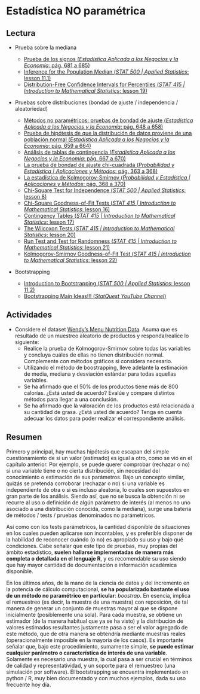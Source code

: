 # Estadística NO paramétrica

## Lectura

- Prueba sobre la mediana

    - [Prueba de los signos (_Estadística Aplicada a los Negocios y la Economía_: pág. 681 a 685)](https://drive.google.com/file/d/1FX-LDq_MY3dD6UkhpktQVN6iDgNKug0N/view?usp=share_link)
    - [Inference for the Population Median (_STAT 500 | Applied Statistics_: lesson 11.1)](https://online.stat.psu.edu/stat500/lesson/11/11.1)
    - [Distribution-Free Confidence Intervals for Percentiles (_STAT 415 | Introduction to Mathematical Statistics_: lesson 19)](https://online.stat.psu.edu/stat415/lesson/19)

- Pruebas sobre distribuciones (bondad de ajuste / independencia / aleatoriedad)

    - [Métodos no paramétricos: pruebas de bondad de ajuste (_Estadística Aplicada a los Negocios y la Economía_: pág. 648 a 658)](https://drive.google.com/file/d/1FX-LDq_MY3dD6UkhpktQVN6iDgNKug0N/view?usp=share_link)
    - [Prueba de hipótesis de que la distribución de datos proviene de una población normal (_Estadística Aplicada a los Negocios y la Economía_: pág. 659 a 664)](https://drive.google.com/file/d/1FX-LDq_MY3dD6UkhpktQVN6iDgNKug0N/view?usp=share_link)
    - [Análisis de tablas de contingencia (_Estadística Aplicada a los Negocios y la Economía_: pág. 667 a 670)](https://drive.google.com/file/d/1FX-LDq_MY3dD6UkhpktQVN6iDgNKug0N/view?usp=share_link)
    - [La prueba de bondad de ajuste chi-cuadrada (_Probabilidad y Estadística | Aplicaciones y Métodos_: pág. 363 a 368)](https://drive.google.com/file/d/1VCLbf-N79MIcStIe35XzL5NF-DTGENo_/view?usp=share_link)
    - [La estadística de Kolmogorov-Smirnov (_Probabilidad y Estadística | Aplicaciones y Métodos_: pág. 368 a 370)](https://drive.google.com/file/d/1VCLbf-N79MIcStIe35XzL5NF-DTGENo_/view?usp=share_link)
    - [Chi-Square Test for Independence (_STAT 500 | Applied Statistics_: lesson 8)](https://online.stat.psu.edu/stat500/lesson/8)
    - [Chi-Square Goodness-of-Fit Tests (_STAT 415 | Introduction to Mathematical Statistics_: lesson 16)](https://online.stat.psu.edu/stat415/lesson/16)
    - [Contingency Tables (_STAT 415 | Introduction to Mathematical Statistics_: lesson 17)](https://online.stat.psu.edu/stat415/lesson/17)
    - [The Wilcoxon Tests (_STAT 415 | Introduction to Mathematical Statistics_: lesson 20)](https://online.stat.psu.edu/stat415/lesson/20)
    - [Run Test and Test for Randomness (_STAT 415 | Introduction to Mathematical Statistics_: lesson 21)](https://online.stat.psu.edu/stat415/lesson/21)
    - [Kolmogorov-Smirnov Goodness-of-Fit Test (_STAT 415 | Introduction to Mathematical Statistics_: lesson 22)](https://online.stat.psu.edu/stat415/lesson/22)

- Bootstrapping

    - [Introduction to Bootstrapping (_STAT 500 | Applied Statistics_: lesson 11.2)](https://online.stat.psu.edu/stat500/lesson/11/11.1)
    - [Bootstrapping Main Ideas!!! (_StatQuest YouTube Channel_)](https://www.youtube.com/watch?v=Xz0x-8-cgaQ)
    
## Actividades

- Considere el dataset [Wendy's Menu Nutrition Data](https://drive.google.com/drive/folders/1Lprg5DfAXRnUcmYi5TdzfpKIzQ49ITuq?usp=share_link). Asuma que es resultado de un muestreo aleatorio de productos y responda/realice lo siguiente:
    - Realice la prueba de Kolmogorov-Smirnov sobre todas las variables y concluya cuáles de ellas no tienen distribución normal. Complemente con métodos gráficos si considera necesario.
    - Utilizando el método de boostrapping, lleve adelante la estimación de media, mediana y desviación estándar para todas aquellas variables.
    - Se ha afirmado que el 50% de los productos tiene más de 800 calorías. ¿Está usted de acuerdo? Evalúe y compare distintos métodos para llegar a una conclusión.
    - Se ha afirmado que la valoración de los productos está relacionada a su cantidad de grasa. ¿Está usted de acuerdo? Tenga en cuenta adecuar los datos para poder realizar el correspondiente análisis.
 
## Resumen

Primero y principal, hay muchas hipótesis que escapan del simple cuestionamiento de si un valor (estimado) es igual a otro, como se vió en el capítulo anterior. Por ejemplo, se puede querer comprobar (rechazar o no) si una variable tiene o no cierta distribución, sin necesidad del conocimiento o estimación de sus parámetros. Bajo un concepto similar, quizás se pretenda corroborar (rechazar o no) si una variable es independiente de otra o si es incluso aleatoria, lo cuales son supuestos en gran parte de los análisis. Siendo así, que no se busca la obtención ni se recurre al uso o definición de algún parámetro de interés (al menos no uno asociado a una distribución conocida, como la mediana), surge una batería de métodos / tests / pruebas denominados no parámetricos.

Así como con los tests parámetricos, la cantidad disponible de situaciones en los cuales pueden aplicarse son incontables, y es preferible disponer de la habilidad de reconocer cuándo (o no) es apropiado su uso y bajo qué condiciones. Cabe señalar que este tipo de pruebas, muy propias del ámbito estadístico, **suelen hallarse implementadas de manera más completa o detallada en el lenguaje R**, y es recomendable su uso siendo que hay mayor cantidad de documentación e información académica disponible.

En los últimos años, de la mano de la ciencia de datos y del incremento en la potencia de cálculo computacional, **se ha popularizado bastante el uso de un método no paramétrico en particular**: _boostrap_. En esencia, implica el remuestreo (es decir, la muestra de una muestra) con reposición, de tal manera de generar un conjunto de muestras mayor al que se dispone inicialmente (posiblemente una sola). Para cada muestra, se obtiene un estimador (de la manera habitual que ya se ha visto) y la distribución de valores estimados resultantes justamente pasa a ser el valor agregado de este método, que de otra manera se obtendría mediante muestras reales (operacionalmente imposible en la mayoría de los casos). Es importante señalar que, bajo este procedimiento, sumamente simple, **se puede estimar cualquier parámetro o característica de interés de una variable**. Solamente es necesario una muestra, la cual pasa a ser crucial en términos de calidad y representatividad, y un soporte para el remuestreo (una simulación por software). El bootstrapping se encuentra implementado en python / R, muy bien documentado y con muchos ejemplos, dada su uso frecuente hoy día.

